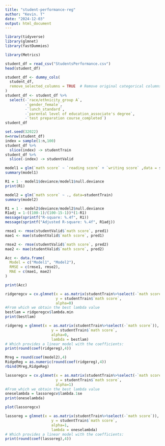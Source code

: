 ```yaml
---
title: "student-performance-reg"
author: "Kevin. T"
date: "2024-12-03"
output: html_document
---
```


```r
library(tidyverse)
library(glmnet)
library(fastDummies)

library(Metrics)
```


```r
student_df = read_csv("StudentsPerformance.csv")
head(student_df)
```


```r
student_df <- dummy_cols(
  student_df, 
  remove_selected_columns = TRUE  # Remove original categorical columns
)
student_df <- student_df %>%
  select(-`race/ethnicity_group A`, 
         -`gender_female`, 
         -`lunch_standard`, 
         -`parental level of education_associate's degree`, 
         -`test preparation course_completed`)
student_df
```




```r
set.seed(32022)
n=nrow(student_df)
index = sample(1:n,100)
student_df %>% 
  slice(index) -> studentTrain
student_df %>% 
  slice(-index) -> studentValid

```


```r
model1 = glm(`math score` ~ `reading score` + `writing score` ,data = studentTrain)
summary(model1)
```


```r
R1 = 1 - model1$deviance/model1$null.deviance
print(R1)
```


```r
model2 = glm(`math score` ~ ., data=studentTrain)
summary(model2)
```

```r
R1 = 1 - model2$deviance/model2$null.deviance
R1adj = 1-((100-1)/(100-15-1))*(1-R1)
message(sprintf("R-square: %.4f", R1))
message(sprintf("Adjusted R-square: %.4f", R1adj))
```

```r
rmse1 <- rmse(studentValid$`math score`, pred1)
mae1 <- mae(studentValid$`math score`, pred1)

rmse2 <- rmse(studentValid$`math score`, pred2)
mae2 <- mae(studentValid$`math score`, pred2)

Acc <- data.frame(
  Model = c("Model1", "Model2"),
  RMSE = c(rmse1, rmse2),
  MAE = c(mae1, mae2)
)

print(Acc)
```

```r
ridgeregcv = cv.glmnet(x = as.matrix(studentTrain%>%select(-`math score`)), 
                       y = studentTrain$`math score`,
                       alpha=0)
#From which we obtain the best lambda value
bestlam = ridgeregcv$lambda.min
print(bestlam)
```

```r
ridgereg = glmnet(x = as.matrix(studentTrain%>%select(-`math score`)), 
                     y = studentTrain$`math score`,
                     alpha=0, 
                     lambda = bestlam)
# Which provides a linear model with the coefficients:
print(round(coef(ridgereg),4))
```

```r
Mreg = round(coef(model2),4)
RidgeReg = as.numeric(round(coef(ridgereg),4))
rbind(Mreg,RidgeReg)
```

```r
lassoregcv = cv.glmnet(x = as.matrix(studentTrain%>%select(-`math score`)), 
                       y = studentTrain$`math score`,
                       alpha=1)
#From which we obtain the best lambda value
oneselambda = lassoregcv$lambda.1se
print(oneselambda)
```

```r
plot(lassoregcv)
```

```r
lassoreg = glmnet(x = as.matrix(studentTrain%>%select(-`math score`)), 
                     y = studentTrain$`math score`,
                     alpha=1, 
                     lambda = oneselambda)
# Which provides a linear model with the coefficients:
print(round(coef(lassoreg),4))
```

```r

```

